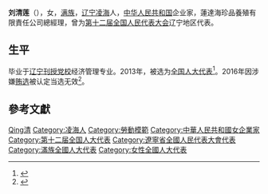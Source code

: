 {{Otheruses|other=原名刘清莲的中国作家|刘真 (作家)}}

'''刘清莲'''（{{bd|1962年||}}），女，[[满族|满族]]，[[辽宁|辽宁]][[凌海|凌海]]人，[[中华人民共和国|中华人民共和国]]企业家，蓮達海珍品養殖有限責任公司總經理，曾为[[第十二届全国人民代表大会|第十二届全国人民代表大会]]辽宁地区代表。

== 生平 ==
毕业于[[辽宁刊授党校|辽宁刊授党校]]经济管理专业。2013年，被选为[[全国人大代表|全国人大代表]]<ref>{{cite news|title=全国人大代表信息-刘清莲|url=http://210.82.31.1:8084/delegate/viewDelegate.action?dbid=120390|accessdate=2013-03-28|newspaper=全国人大网|deadurl=yes|archiveurl=https://web.archive.org/web/20160305235632/http://www.npc.gov.cn/delegate/viewDelegate.action?dbid=120390|archivedate=2016-03-05}}</ref>。2016年因涉嫌[[辽宁拉票贿选案|贿选]]被认定当选无效<ref>{{cite web|url=http://news.xinhuanet.com/politics/2016-09/13/c_1119560872.htm|title=受权发布:全国人民代表大会常务委员会公告 〔十二届〕第二十一号|author=|agency=新华网|publisher=|accessdate=2016-09-13|date=2016-09-13|archive-date=2016-09-13|archive-url=https://web.archive.org/web/20160913125353/http://news.xinhuanet.com/politics/2016-09/13/c_1119560872.htm|dead-url=no}}</ref>。

== 參考文獻 ==
{{reflist}}

{{中国政治人物小作品}}

{{Authority control}}
{{DEFAULTSORT:Liu劉}}
[[Category:劉姓|Qing清]]
[[Category:凌海人|Category:凌海人]]
[[Category:勞動模範|Category:勞動模範]]
[[Category:中華人民共和國女企業家|Category:中華人民共和國女企業家]]
[[Category:第十二届全国人大代表|Category:第十二届全国人大代表]]
[[Category:遼寧省全國人民代表大會代表|Category:遼寧省全國人民代表大會代表]]
[[Category:滿族全國人大代表|Category:滿族全國人大代表]]
[[Category:女性全國人大代表|Category:女性全國人大代表]]